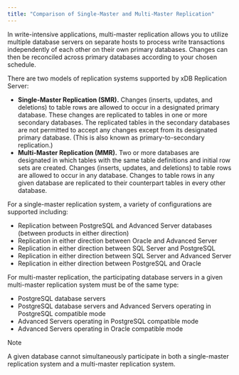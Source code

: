 ```yaml
---
title: "Comparison of Single-Master and Multi-Master Replication"
---
```


<div id="smr_mmr_comparison" class="registered_link"></div>


In write-intensive applications, multi-master replication allows you to utilize multiple database servers on separate hosts to process write transactions independently of each other on their own primary databases. Changes can then be reconciled across primary databases according to your chosen schedule.

There are two models of replication systems supported by xDB Replication Server:

-   **Single-Master Replication (SMR).** Changes (inserts, updates, and deletions) to table rows are allowed to occur in a designated primary database. These changes are replicated to tables in one or more secondary databases. The replicated tables in the secondary databases are not permitted to accept any changes except from its designated primary database. (This is also known as primary-to-secondary replication.)
-   **Multi-Master Replication (MMR).** Two or more databases are designated in which tables with the same table definitions and initial row sets are created. Changes (inserts, updates, and deletions) to table rows are allowed to occur in any database. Changes to table rows in any given database are replicated to their counterpart tables in every other database.

For a single-master replication system, a variety of configurations are supported including:

-   Replication between PostgreSQL and Advanced Server databases (between products in either direction)
-   Replication in either direction between Oracle and Advanced Server
-   Replication in either direction between SQL Server and PostgreSQL
-   Replication in either direction between SQL Server and Advanced Server
-   Replication in either direction between PostgreSQL and Oracle

For multi-master replication, the participating database servers in a given multi-master replication system must be of the same type:

-   PostgreSQL database servers
-   PostgreSQL database servers and Advanced Servers operating in PostgreSQL compatible mode
-   Advanced Servers operating in PostgreSQL compatible mode
-   Advanced Servers operating in Oracle compatible mode

<div class="note">

<div class="title">

Note

</div>

A given database cannot simultaneously participate in both a single-master replication system and a multi-master replication system.

</div>
